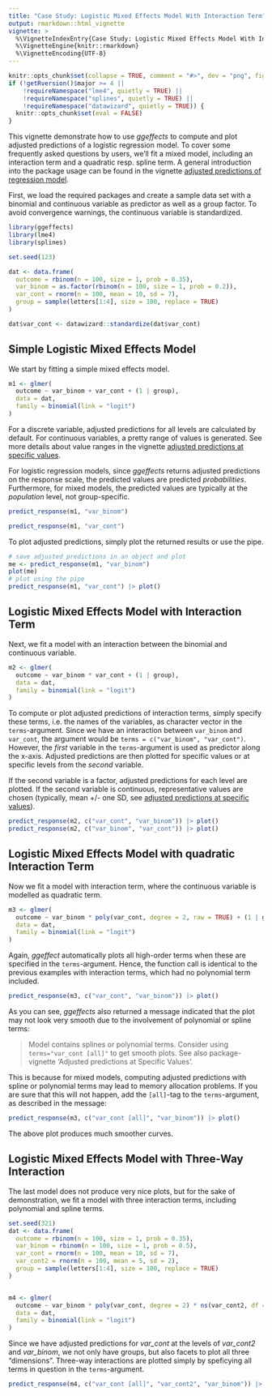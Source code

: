 ```yaml
---
title: "Case Study: Logistic Mixed Effects Model With Interaction Term"
output: rmarkdown::html_vignette
vignette: >
  %\VignetteIndexEntry{Case Study: Logistic Mixed Effects Model With Interaction Term}
  %\VignetteEngine{knitr::rmarkdown}
  %\VignetteEncoding{UTF-8}
---
```


```r
knitr::opts_chunk$set(collapse = TRUE, comment = "#>", dev = "png", fig.width = 7, fig.height = 5, message = FALSE, warning = FALSE)
if (!getRversion()$major >= 4 ||
    !requireNamespace("lme4", quietly = TRUE) ||
    !requireNamespace("splines", quietly = TRUE) ||
    !requireNamespace("datawizard", quietly = TRUE)) {
  knitr::opts_chunk$set(eval = FALSE)
}
```

This vignette demonstrate how to use *ggeffects* to compute and plot adjusted predictions of a logistic regression model. To cover some frequently asked questions by users, we'll fit a mixed model, including an interaction term and a quadratic resp. spline term. A general introduction into the package usage can be found in the vignette [adjusted predictions of regression model](ggeffects.html).

First, we load the required packages and create a sample data set with a binomial and continuous variable as predictor as well as a group factor. To avoid convergence warnings, the continuous variable is standardized.

```r
library(ggeffects)
library(lme4)
library(splines)

set.seed(123)

dat <- data.frame(
  outcome = rbinom(n = 100, size = 1, prob = 0.35),
  var_binom = as.factor(rbinom(n = 100, size = 1, prob = 0.2)),
  var_cont = rnorm(n = 100, mean = 10, sd = 7),
  group = sample(letters[1:4], size = 100, replace = TRUE)
)

dat$var_cont <- datawizard::standardize(dat$var_cont)
```

## Simple Logistic Mixed Effects Model

We start by fitting a simple mixed effects model.

```r
m1 <- glmer(
  outcome ~ var_binom + var_cont + (1 | group),
  data = dat,
  family = binomial(link = "logit")
)
```

For a discrete variable, adjusted predictions for all levels are calculated by default. For continuous variables, a pretty range of values is generated. See more details about value ranges in the vignette [adjusted predictions at specific values](introduction_effectsatvalues.html).

For logistic regression models, since *ggeffects* returns adjusted predictions on the response scale, the predicted values are predicted _probabilities_. Furthermore, for mixed models, the predicted values are typically at the _population_ level, not group-specific.

```r
predict_response(m1, "var_binom")

predict_response(m1, "var_cont")
```

To plot adjusted predictions, simply plot the returned results or use the pipe.

```r
# save adjusted predictions in an object and plot
me <- predict_response(m1, "var_binom")
plot(me)
# plot using the pipe
predict_response(m1, "var_cont") |> plot()
```

## Logistic Mixed Effects Model with Interaction Term

Next, we fit a model with an interaction between the binomial and continuous variable.

```r
m2 <- glmer(
  outcome ~ var_binom * var_cont + (1 | group),
  data = dat,
  family = binomial(link = "logit")
)
```

To compute or plot adjusted predictions of interaction terms, simply specify these terms, i.e. the names of the variables, as character vector in the `terms`-argument. Since we have an interaction between `var_binom` and `var_cont`, the argument would be `terms = c("var_binom", "var_cont")`. However, the _first_ variable in the `terms`-argument is used as predictor along the x-axis. Adjusted predictions are then plotted for specific values or at specific levels from the _second_ variable. 

If the second variable is a factor, adjusted predictions for each level are plotted. If the second variable is continuous, representative values are chosen (typically, mean +/- one SD, see [adjusted predictions at specific values](introduction_effectsatvalues.html)).


```r
predict_response(m2, c("var_cont", "var_binom")) |> plot()
predict_response(m2, c("var_binom", "var_cont")) |> plot()
```

## Logistic Mixed Effects Model with quadratic Interaction Term

Now we fit a model with interaction term, where the continuous variable is modelled as quadratic term.

```r
m3 <- glmer(
  outcome ~ var_binom * poly(var_cont, degree = 2, raw = TRUE) + (1 | group),
  data = dat,
  family = binomial(link = "logit")
)
```

Again, *ggeffect* automatically plots all high-order terms when these are specified in the `terms`-argument. Hence, the function call is identical to the previous examples with interaction terms, which had no polynomial term included.

```r
predict_response(m3, c("var_cont", "var_binom")) |> plot()
```

As you can see, *ggeffects* also returned a message indicated that the plot may not look very smooth due to the involvement of polynomial or spline terms:

> Model contains splines or polynomial terms. Consider using `terms="var_cont [all]"` to get smooth plots. See also package-vignette 'Adjusted predictions at Specific Values'.

This is because for mixed models, computing adjusted predictions with spline or polynomial terms may lead to memory allocation problems. If you are sure that this will not happen, add the `[all]`-tag to the `terms`-argument, as described in the message:

```r
predict_response(m3, c("var_cont [all]", "var_binom")) |> plot()
```

The above plot produces much smoother curves.

## Logistic Mixed Effects Model with Three-Way Interaction

The last model does not produce very nice plots, but for the sake of demonstration, we fit a model with three interaction terms, including polynomial and spline terms.

```r
set.seed(321)
dat <- data.frame(
  outcome = rbinom(n = 100, size = 1, prob = 0.35),
  var_binom = rbinom(n = 100, size = 1, prob = 0.5),
  var_cont = rnorm(n = 100, mean = 10, sd = 7),
  var_cont2 = rnorm(n = 100, mean = 5, sd = 2),
  group = sample(letters[1:4], size = 100, replace = TRUE)
)


m4 <- glmer(
  outcome ~ var_binom * poly(var_cont, degree = 2) * ns(var_cont2, df = 3) + (1 | group),
  data = dat,
  family = binomial(link = "logit")
)
```

Since we have adjusted predictions for *var_cont* at the levels of *var_cont2* and *var_binom*, we not only have groups, but also facets to plot all three "dimensions". Three-way interactions are plotted simply by speficying all terms in question in the `terms`-argument.

```r
predict_response(m4, c("var_cont [all]", "var_cont2", "var_binom")) |> plot()
```
